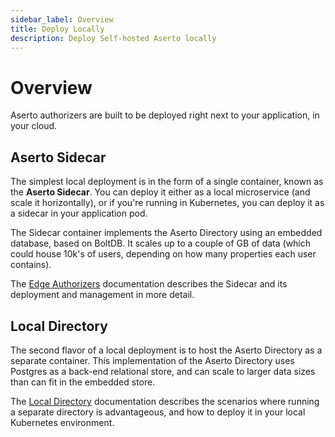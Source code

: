 ```yaml
---
sidebar_label: Overview
title: Deploy Locally
description: Deploy Self-hosted Aserto locally
---
```


# Overview

Aserto authorizers are built to be deployed right next to your application, in your cloud.

## Aserto Sidecar

The simplest local deployment is in the form of a single container, known as the **Aserto Sidecar**. You can deploy it either as a local microservice (and scale it horizontally), or if you're running in Kubernetes, you can deploy it as a sidecar in your application pod.

The Sidecar container implements the Aserto Directory using an embedded database, based on BoltDB. It scales up to a couple of GB of data (which could house 10k's of users, depending on how many properties each user contains).

The [Edge Authorizers](/docs/v1/edge-authorizers/overview) documentation describes the Sidecar and its deployment and management in more detail.

## Local Directory

The second flavor of a local deployment is to host the Aserto Directory as a separate container. This implementation of the Aserto Directory uses Postgres as a back-end relational store, and can scale to larger data sizes than can fit in the embedded store.

The [Local Directory](local-directory/overview) documentation describes the scenarios where running a separate directory is advantageous, and how to deploy it in your local Kubernetes environment.

